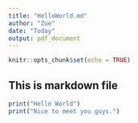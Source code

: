 ```yaml
---
title: "HelloWorld.md"
author: "Zue"
date: "Today"
output: pdf_document
---
```


```r
knitr::opts_chunk$set(echo = TRUE)
```

## This is markdown file

```r
print("Hello World")
print("Nice to meet you guys.")
```


